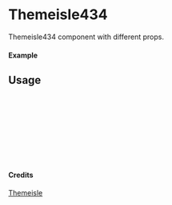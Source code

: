 
<Meta of={Themeisle434} title="Themeisle/Themeisle434" />

# Themeisle434

Themeisle434 component with different props.

#### Example

<Canvas of={Themeisle434.Primary} />

## Usage

```ts
import { Themeisle434 } from "yadl-ui";

const Example = () => {
  return (
      <Themeisle434 />
  );
};

export default Example;
```

#### Credits
[Themeisle](https://themeisle.com/illustrations)
